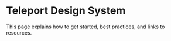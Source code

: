 
<Meta title="Guides/Introduction" />

# Teleport Design System

This page explains how to get started, best practices, and links to resources.
